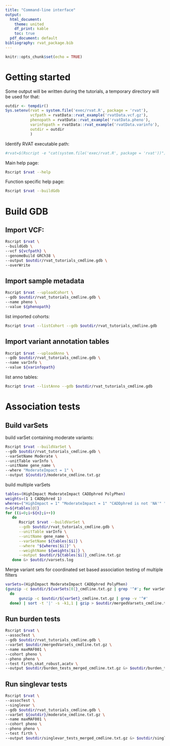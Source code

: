 ```yaml
---
title: "Command-line interface"
output:
  html_document:
    theme: united
    df_print: kable
    toc: true
  pdf_document: default
bibliography: rvat_package.bib
---
```



```r
knitr::opts_chunk$set(echo = TRUE)
```

# Getting started

Some output will be written during the tutorials, a temporary directory will be used for that:

```r
outdir <- tempdir()
Sys.setenv(rvat = system.file('exec/rvat.R', package = 'rvat'),
           vcfpath = rvatData::rvat_example('rvatData.vcf.gz'),
           phenopath = rvatData::rvat_example('rvatData.pheno'),
           varinfopath = rvatData::rvat_example('rvatData.varinfo'),
           outdir = outdir
           )
```

Identify RVAT executable path:

```bash
#rvat=$(Rscript -e "cat(system.file('exec/rvat.R', package = 'rvat'))")
```

Main help page:

```bash
Rscript $rvat --help
```

Function specific help page:

```bash
Rscript $rvat --buildGdb
```

# Build GDB

## Import VCF:

```bash
Rscript $rvat \
--buildGdb \
--vcf ${vcfpath} \
--genomeBuild GRCh38 \
--output $outdir/rvat_tutorials_cmdline.gdb \
--overWrite
```

## Import sample metadata  

```bash
Rscript $rvat --uploadCohort \
--gdb $outdir/rvat_tutorials_cmdline.gdb \
--name pheno \
--value ${phenopath}
```

list imported cohorts:

```bash
Rscript $rvat --listCohort --gdb $outdir/rvat_tutorials_cmdline.gdb
```


## Import variant annotation tables

```bash
Rscript $rvat --uploadAnno \
--gdb $outdir/rvat_tutorials_cmdline.gdb \
--name varInfo \
--value ${varinfopath}
```

list anno tables:

```bash
Rscript $rvat --listAnno --gdb $outdir/rvat_tutorials_cmdline.gdb
```


# Association tests

## Build varSets 

build varSet containing moderate variants:

```bash
Rscript $rvat --buildVarSet \
--gdb $outdir/rvat_tutorials_cmdline.gdb \
--varSetName Moderate \
--unitTable varInfo \
--unitName gene_name \
--where "ModerateImpact = 1" \
--output ${outdir}/moderate_cmdline.txt.gz
```

build multiple varSets

```bash
tables=(HighImpact ModerateImpact CADDphred PolyPhen)
weights=(1 1 CADDphred 1)
wheres=("HighImpact = 1" "ModerateImpact = 1" "CADDphred is not 'NA'" "PolyPhen is 'D'")
n=${#tables[@]}
for ((i=0;i<${n};i++))
   do
      Rscript $rvat --buildVarSet \
      --gdb $outdir/rvat_tutorials_cmdline.gdb \
      --unitTable varInfo \
      --unitName gene_name \
      --varSetName ${tables[$i]} \
      --where "${wheres[$i]}" \
      --weightName ${weights[$i]} \
      --output $outdir/${tables[$i]}_cmdline.txt.gz
   done &> $outdir/varsets.log
```

Merge variant sets for coordinated set based association testing of multiple filters

```bash
varSets=(HighImpact ModerateImpact CADDphred PolyPhen)
(gunzip -c $outdir/${varSets[0]}_cmdline.txt.gz | grep '^#'; for varSet in ${varSets[@]}
  do
      gunzip -c $outdir/${varSet}_cmdline.txt.gz | grep -v '^#'
  done) | sort -t '|' -s -k1,1 | gzip > $outdir/mergedVarsets_cmdline.txt.gz
```

## Run burden tests

```bash
Rscript $rvat \
--assocTest \
--gdb $outdir/rvat_tutorials_cmdline.gdb \
--varSet $outdir/mergedVarsets_cmdline.txt.gz \
--name maxMAF001 \
--cohort pheno \
--pheno pheno \
--test firth,skat_robust,acatv \
--output $outdir/burden_tests_merged_cmdline.txt.gz &> $outdir/burden_tests_merged_cmdline.log
```


## Run singlevar tests

```bash
Rscript $rvat \
--assocTest \
--singlevar \
--gdb $outdir/rvat_tutorials_cmdline.gdb \
--varSet ${outdir}/moderate_cmdline.txt.gz \
--name maxMAF001 \
--cohort pheno \
--pheno pheno \
--test firth \
--output $outdir/singlevar_tests_merged_cmdline.txt.gz &> $outdir/singlevar_tests_merged_cmdline.log
```

